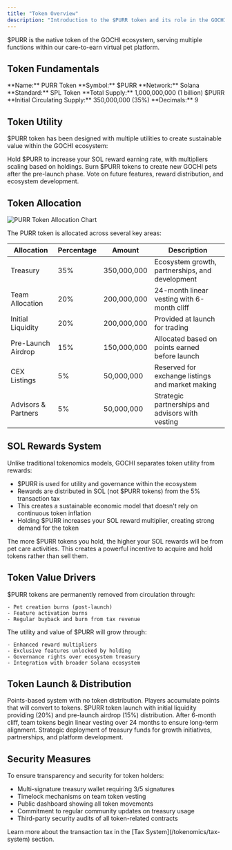 ```yaml
---
title: "Token Overview"
description: "Introduction to the $PURR token and its role in the GOCHI ecosystem"
---
```


$PURR is the native token of the GOCHI ecosystem, serving multiple functions within our care-to-earn virtual pet platform.

## Token Fundamentals

<CardGroup cols={2}>
  <Card title="Token Name" icon="tag">
    **Name:** PURR Token  
    **Symbol:** $PURR  
    **Network:** Solana  
    **Standard:** SPL Token
  </Card>
  
  <Card title="Supply Details" icon="coins">
    **Total Supply:** 1,000,000,000 (1 billion) $PURR  
    **Initial Circulating Supply:** 350,000,000 (35%)  
    **Decimals:** 9
  </Card>
</CardGroup>

## Token Utility

$PURR token has been designed with multiple utilities to create sustainable value within the GOCHI ecosystem:

<CardGroup cols={3}>
  <Card title="Reward Multiplier" icon="chart-line">
    Hold $PURR to increase your SOL reward earning rate, with multipliers scaling based on holdings.
  </Card>
  
  <Card title="Pet Creation" icon="paw">
    Burn $PURR tokens to create new GOCHI pets after the pre-launch phase.
  </Card>
  
  <Card title="Governance" icon="landmark-dome">
    Vote on future features, reward distribution, and ecosystem development.
  </Card>
</CardGroup>

## Token Allocation

<Frame>
  <img src="/images/token-allocation.png" alt="PURR Token Allocation Chart" />
</Frame>

The PURR token is allocated across several key areas:

| Allocation | Percentage | Amount | Description |
|------------|------------|--------|-------------|
| Treasury | 35% | 350,000,000 | Ecosystem growth, partnerships, and development |
| Team Allocation | 20% | 200,000,000 | 24-month linear vesting with 6-month cliff |
| Initial Liquidity | 20% | 200,000,000 | Provided at launch for trading |
| Pre-Launch Airdrop | 15% | 150,000,000 | Allocated based on points earned before launch |
| CEX Listings | 5% | 50,000,000 | Reserved for exchange listings and market making |
| Advisors & Partners | 5% | 50,000,000 | Strategic partnerships and advisors with vesting |

## SOL Rewards System

Unlike traditional tokenomics models, GOCHI separates token utility from rewards:

- $PURR is used for utility and governance within the ecosystem
- Rewards are distributed in SOL (not $PURR tokens) from the 5% transaction tax
- This creates a sustainable economic model that doesn't rely on continuous token inflation
- Holding $PURR increases your SOL reward multiplier, creating strong demand for the token

<Note>
The more $PURR tokens you hold, the higher your SOL rewards will be from pet care activities. This creates a powerful incentive to acquire and hold tokens rather than sell them.
</Note>

## Token Value Drivers

<CardGroup cols={2}>
  <Card title="Burn Mechanics" icon="fire">
    $PURR tokens are permanently removed from circulation through:
    
    - Pet creation burns (post-launch)
    - Feature activation burns
    - Regular buyback and burn from tax revenue
  </Card>
  
  <Card title="Utility Expansion" icon="expand">
    The utility and value of $PURR will grow through:
    
    - Enhanced reward multipliers
    - Exclusive features unlocked by holding
    - Governance rights over ecosystem treasury
    - Integration with broader Solana ecosystem
  </Card>
</CardGroup>

## Token Launch & Distribution

<Steps>
  <Step title="Pre-Launch Phase">
    Points-based system with no token distribution. Players accumulate points that will convert to tokens.
  </Step>
  
  <Step title="Genesis Event">
    $PURR token launch with initial liquidity providing (20%) and pre-launch airdrop (15%) distribution.
  </Step>
  
  <Step title="Team Vesting Begins">
    After 6-month cliff, team tokens begin linear vesting over 24 months to ensure long-term alignment.
  </Step>
  
  <Step title="Ecosystem Expansion">
    Strategic deployment of treasury funds for growth initiatives, partnerships, and platform development.
  </Step>
</Steps>

## Security Measures

To ensure transparency and security for token holders:

- Multi-signature treasury wallet requiring 3/5 signatures
- Timelock mechanisms on team token vesting
- Public dashboard showing all token movements
- Commitment to regular community updates on treasury usage
- Third-party security audits of all token-related contracts

<Card title="View Related Information" icon="arrow-right">
  Learn more about the transaction tax in the [Tax System](/tokenomics/tax-system) section.
</Card>